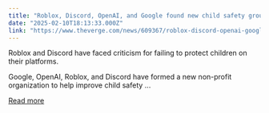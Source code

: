 ```yaml
---
title: "Roblox, Discord, OpenAI, and Google found new child safety group"
date: "2025-02-10T18:13:33.000Z"
link: "https://www.theverge.com/news/609367/roblox-discord-openai-google-roost-online-safety-tools"
---
```


Roblox and Discord have faced criticism for failing to protect children on their platforms.

Google, OpenAI, Roblox, and Discord have formed a new non-profit organization to help improve child safety ...

[Read more](https://www.theverge.com/news/609367/roblox-discord-openai-google-roost-online-safety-tools)
